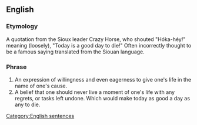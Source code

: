 ==English==

===Etymology===
A quotation from the Sioux leader Crazy Horse, who shouted "Hóka-héy!" meaning (loosely), "Today is a good day to die!" Often incorrectly thought to be a famous saying translated from the Siouan language.

===Phrase===
{{head|en|phrase|head=[[today]] [[is]] [[a]] [[good]] [[day]] [[to]] [[die]]}}
# An expression of willingness and even eagerness to give one's life in the name of one's cause.
# A belief that one should never live a moment of one's life with any regrets, or tasks left undone.  Which would make today as good a day as any to die.

[[Category:English sentences]]